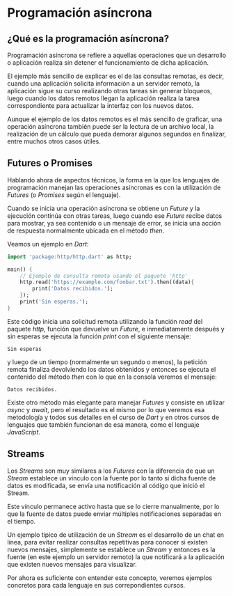 # Programación asíncrona

## ¿Qué es la programación asíncrona?

Programación asíncrona se refiere a aquellas operaciones que un desarrollo o aplicación realiza sin detener el funcionamiento de dicha aplicación.

El ejemplo más sencillo de explicar es el de las consultas remotas, es decir, cuando una aplicación solicita información a un servidor remoto, la aplicación sigue su curso realizando otras tareas sin generar bloqueos, luego cuando los datos remotos llegan la aplicación realiza la tarea correspondiente para actualizar la interfaz con los nuevos datos.

Aunque el ejemplo de los datos remotos es el más sencillo de graficar, una operación asíncrona también puede ser la lectura de un archivo local, la realización de un cálculo que pueda demorar algunos segundos en finalizar, entre muchos otros casos útiles.

## Futures o Promises

Hablando ahora de aspectos técnicos, la forma en la que los lenguajes de programación manejan las operaciones asíncronas es con la utilización de *Futures* (o *Promises* según el lenguaje).

Cuando se inicia una operación asíncrona se obtiene un *Future* y la ejecución continúa con otras tareas, luego cuando ese *Future* recibe datos para mostrar, ya sea contenido o un mensaje de error, se inicia una acción de respuesta normalmente ubicada en el método *then*.

Veamos un ejemplo en *Dart*:

```dart filename="Dart"
import 'package:http/http.dart' as http;

main() {
    // Ejemplo de consulta remota usando el paquete 'http'
    http.read('https://example.com/foobar.txt').then((data){
        print('Datos recibidos.');
    });
    print('Sin esperas.');
}
```

Este código inicia una solicitud remota utilizando la función *read* del paquete *http*, función que devuelve un *Future*, e inmediatamente después y sin esperas se ejecuta la función *print* con el siguiente mensaje:

```plaintext filename="Salida"
Sin esperas
```

y luego de un tiempo (normalmente un segundo o menos), la petición remota finaliza devolviendo los datos obtenidos y entonces se ejecuta el contenido del método *then* con lo que en la consola veremos el mensaje:

```plaintext filename="Salida"
Datos recibidos.
```

Existe otro método más elegante para manejar *Futures* y consiste en utilizar *async* y *await*, pero el resultado es el mismo por lo que veremos esa metodología y todos sus detalles en el curso de *Dart* y en otros cursos de lenguajes que también funcionan de esa manera, como el lenguaje *JavaScript*.

## Streams

Los *Streams* son muy similares a los *Futures* con la diferencia de que un *Stream* establece un vinculo con la fuente por lo tanto si dicha fuente de datos es modificada, se envía una notificación al código que inició el Stream.

Este vínculo permanece activo hasta que se lo cierre manualmente, por lo que la fuente de datos puede enviar múltiples notificaciones separadas en el tiempo.

Un ejemplo típico de utilización de un *Stream* es el desarrollo de un chat en línea, para evitar realizar consultas repetitivas para conocer si existen nuevos mensajes, simplemente se establece un *Stream* y entonces es la fuente (en este ejemplo un servidor remoto) la que notificará a la aplicación que existen nuevos mensajes para visualizar.

Por ahora es suficiente con entender este concepto, veremos ejemplos concretos para cada lenguaje en sus correpondientes cursos.
